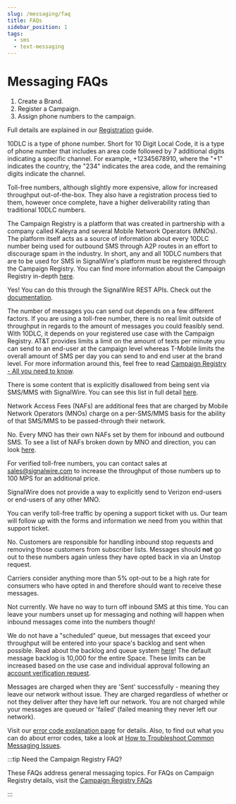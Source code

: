 ```yaml
---
slug: /messaging/faq
title: FAQs
sidebar_position: 1
tags:
  - sms
  - text-messaging
---
```




# Messaging FAQs

<AccordionGroup>
  <Accordion title="What are the essential steps I need to take to start sending messages?">

1. Create a Brand.
2. Register a Campaign.
3. Assign phone numbers to the campaign.

Full details are explained in our [Registration](/messaging/getting-started/campaign-registry/registration) guide.

</Accordion>
<Accordion title="What is 10DLC?">

10DLC is a type of phone number. Short for 10 Digit Local Code, it is a type of phone number
that includes an area code followed by 7 additional digits indicating a specific channel.
For example, +12345678910, where the "+1" indicates the country, the "234" indicates the
area code, and the remaining digits indicate the channel.

</Accordion>
<Accordion title="What is the difference between 10DLC and Toll-free phone numbers?">

Toll-free numbers, although slightly more expensive, allow for increased throughput out-of-the-box.
They also have a registration process tied to them, however once complete, have a higher
deliverability rating than traditional 10DLC numbers.

</Accordion>

<Accordion title="What is The Campaign Registry?">

The Campaign Registry is a platform that was created in partnership with a company called
Kaleyra and several Mobile Network Operators (MNOs). The platform itself acts as a source
of information about every 10DLC number being used for outbound SMS through A2P routes in
an effort to discourage spam in the industry. In short, any and all 10DLC numbers that are
to be used for SMS in SignalWire's platform must be registered through the Campaign Registry.
You can find more information about the Campaign Registry in-depth [here](/messaging/get-started/campaign-registry).

</Accordion>

<Accordion title="Can we programmatically create campaigns and brands?">

Yes! You can do this through the SignalWire REST APIs. Check out the [documentation](/rest/signalwire-rest/endpoints/space/list-brands).

</Accordion>

<Accordion title="How many messages can I send out?">

The number of messages you can send out depends on a few different factors. If you are using
a toll-free number, there is no real limit outside of throughput in regards to the amount
of messages you could feasibly send. With 10DLC, it depends on your registered use case with
the Campaign Registry. AT&T provides limits a limit on the amount of texts per minute you
can send to an end-user at the campaign level whereas T-Mobile limits the overall amount
of SMS per day you can send to and end user at the brand level. For more information around
this, feel free to read [Campaign Registry - All you need to know](/messaging/get-started/campaign-registry).

</Accordion>

<Accordion title="What content is not allowed?">

There is some content that is explicitly disallowed from being sent via SMS/MMS with SignalWire.
You can see this list in full detail [here](./getting-started/sms-best-practices-how-to-ensure-message-delivery.mdx).

</Accordion>

<Accordion title="What are NAFs?">

Network Access Fees (NAFs) are additional fees that are charged by Mobile Network Operators
(MNOs) charge on a per-SMS/MMS basis for the ability of that SMS/MMS to be passed-through
their network.

</Accordion>

<Accordion title="Are all the NAFs the same?">

No. Every MNO has their own NAFs set by them for inbound and outbound SMS. To see a list
of NAFs broken down by MNO and direction, you can look [here](/messaging/getting-started/campaign-registry/pricing).

</Accordion>

<Accordion title="How do I get higher throughput?">

For verified toll-free numbers, you can contact sales at sales@signalwire.com to increase
the throughput of those numbers up to 100 MPS for an additional price.

</Accordion>

<Accordion title="Can I just send SMS/MMS to a specific carrier like Verizon?">

SignalWire does not provide a way to explicitly send to Verizon end-users or end-users of
any other MNO.

</Accordion>

<Accordion title="Do I register toll-free SMS/MMS traffic?">

You can verify toll-free traffic by opening a support ticket with us. Our team will follow
up with the forms and information we need from you within that support ticket.

</Accordion>

<Accordion title="Does SignalWire manage opt-outs?">

No. Customers are responsible for handling inbound stop requests and removing those customers
from subscriber lists. Messages should **not** go out to these numbers again unless they
have opted back in via an Unstop request.

</Accordion>

<Accordion title="What is considered a high opt-out rate?">

Carriers consider anything more than 5% opt-out to be a high rate for consumers who have
opted in and therefore should want to receive these messages.

</Accordion>

<Accordion title = "Can I turn off inbound SMS?">

Not currently. We have no way to turn off inbound SMS at this time. You can leave your numbers
unset up for messaging and nothing will happen when inbound messages come into the numbers
though!

</Accordion>

<Accordion title="Do you have a messaging queue?">

We do not have a "scheduled" queue, but messages that exceed your throughput will be entered
into your space's backlog and sent when possible. Read about the backlog and queue system
[here](/platform/basics/general/signalwire-rate-limits#queue-and-backlog-system)! The default
message backlog is 10,000 for the entire Space. These limits can be increased based on
the use case and individual approval following an [account verification request](/platform/dashboard/guides/how-to-request-an-increase-to-your-signalwire-space-limits).

</Accordion>

<Accordion title="Am I billed once a message is in the queue?">

  Messages are charged when they are 'Sent' successfully - meaning they leave our network without
  issue. They are charged regardless of whether or not they deliver after they have left our
  network. You are not charged while your messages are queued or 'failed' (failed meaning they
  never left our network).

</Accordion>

<Accordion title="Where can I find information on specific error codes?">

Visit our [error code explanation page](/rest/compatibility-api/overview/error-codes) for details. Also, to find out what you can do about error codes, take a look at [How to Troubleshoot Common Messaging Issues](./getting-started/how-to-troubleshoot-common-messaging-issues.mdx).

</Accordion>

</AccordionGroup>

:::tip Need the Campaign Registry FAQ?

These FAQs address general messaging topics. For FAQs on Campaign Registry details, visit the 
[Campaign Registry FAQs](/messaging/getting-started/campaign-registry/faq)

:::
